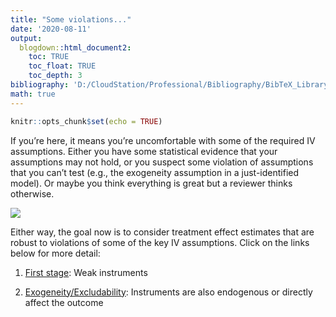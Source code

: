 ```yaml
---
title: "Some violations..."
date: '2020-08-11'
output: 
  blogdown::html_document2:
    toc: TRUE
    toc_float: TRUE
    toc_depth: 3
bibliography: 'D:/CloudStation/Professional/Bibliography/BibTeX_Library.bib'
math: true
---
```


```r
knitr::opts_chunk$set(echo = TRUE)
```


If you're here, it means you're uncomfortable with some of the required IV assumptions. Either you have some statistical evidence that your assumptions may not hold, or you suspect some violation of assumptions that you can't test (e.g., the exogeneity assumption in a just-identified model). Or maybe you think everything is great but a reviewer thinks otherwise.

![](https://media.giphy.com/media/l2JdVe261WWlx78BO/giphy.gif)

Either way, the goal now is to consider treatment effect estimates that are robust to violations of some of the key IV assumptions. Click on the links below for more detail:

1. [First stage](/iv/step1b_firststage): Weak instruments

2. [Exogeneity/Excludability](/iv/step1b_exog_excl): Instruments are also endogenous or directly affect the outcome